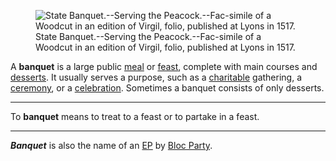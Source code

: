 [[Image:State Banquet Serving the Peacock Fac simile of a Woodcut in an edition of Virgil folio published at Lyons in 1517.png|thumb|right|State Banquet.--Serving the Peacock.--Fac-simile of a Woodcut in an edition of Virgil, folio, published at Lyons in 1517.]]

A '''banquet''' is a large public [[meal]] or [[feast]], complete with main courses and [[dessert]]s.  It usually serves a purpose, such as a [[charity|charitable]] gathering, a [[ceremony]], or a [[celebration]].  Sometimes a banquet consists of only desserts.

----

To '''banquet''' means to treat to a feast or to partake in a feast.

----

'''''Banquet''''' is also the name of an [[EP]] by [[Bloc Party]].

{{disambig}}